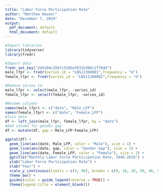 ```yaml
---
title: "Labor Force Participation Rate"
author: "Matthew Houser"
date: "December 7, 2019"
output:
  pdf_document: default
  html_document: default
---
```


```r
#Import libraries
library(tidyverse)
library(fredr)
```

```r
#Import data
fredr_set_key("2d4104c35bfc5185ef631b380c2f78dd")
male_lfpr <- fredr(series_id = "LNS11300001",frequency = "m")
female_lfpr <- fredr(series_id = "LNS11300002",frequency = "m")

#Remove series id
male_lfpr <- select(male_lfpr, -series_id)
female_lfpr <- select(female_lfpr, -series_id)

#Rename columns
names(male_lfpr) <- c("date", "Male_LFP")
names(female_lfpr) <- c("date", "Female_LFP")
#Join data
df <- left_join(male_lfpr, female_lfpr, by = "date")
#Add column for gender gap
df <- mutate(df, gap = Male_LFP-Female_LFP)

```

```r
ggplot(df) +
  geom_line(aes(date, Male_LFP, color = "Male"), size = 1) +
  geom_line(aes(date, gap, color = "Gender Gap"), size = 1) + 
  geom_line(aes(date, Female_LFP, color = "Female"), size = 1) + 
  ggtitle("Monthly Labor Force Participation Rate, 1948-2018") + 
  ylab("Labor Force Participation Rate") + 
  xlab("Year") + 
  scale_y_continuous(limits = c(4, 96), breaks = c(0, 10, 20, 30, 40, 50, 60, 70, 80, 90, 100))+ 
  theme_bw() +
  guides(color = guide_legend(reverse = TRUE)) + 
  theme(legend.title = element_blank())

```
